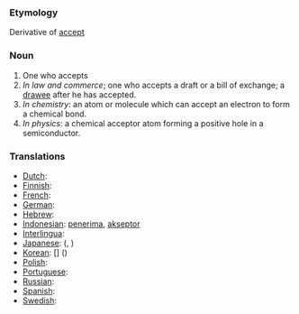 ===Etymology===
Derivative of [[accept]]
===Noun===
#One who accepts
#''In law and commerce''; one who accepts a draft or a bill of exchange; a [[drawee]] after he has accepted.
#''In chemistry'': an atom or molecule which can accept an electron to form a chemical bond.
#''In physics'': a chemical acceptor atom forming a positive hole in a semiconductor.

=== Translations ===

*[[Dutch]]: [[]] '' ''
*[[Finnish]]: [[]]
*[[French]]: [[]] '' ''
*[[German]]: [[]] '' ''
*[[Hebrew]]: [[]] '' ''
*[[Indonesian]]: [[terima|penerima]], [[akseptor]]
*[[Interlingua]]: [[]]
*[[Japanese]]: [[]] ([[]], )
*[[Korean]]: [[]] [] ()
*[[Polish]]: [[]]
*[[Portuguese]]: [[]] '' ''
*[[Russian]]: [[]]
*[[Spanish]]: [[]] '' ''
*[[Swedish]]: [[]] '' ''